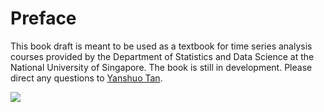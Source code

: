 # Preface {.unnumbered} 

This book draft is meant to be used as a textbook for time series analysis courses provided by the Department of Statistics and Data Science at the National University of Singapore. The book is still in development. Please direct any questions to [Yanshuo Tan](mailto:yanshuo@nus.edu.sg).

![](images/nus_logo_full-horizontal.jpg){fig-alt="NUS logo"}
